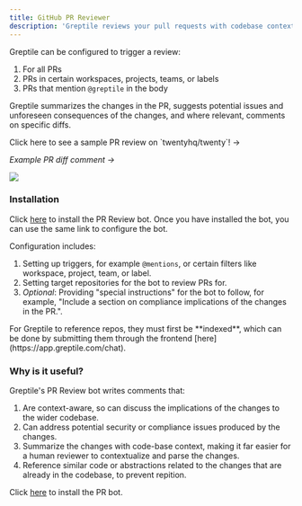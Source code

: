 ```yaml
---
title: GitHub PR Reviewer
description: 'Greptile reviews your pull requests with codebase context-aware comments'
---
```


Greptile can be configured to trigger a review:
1. For all PRs
2. PRs in certain workspaces, projects, teams, or labels
3. PRs that mention `@greptile` in the body

Greptile summarizes the changes in the PR, suggests potential issues and unforeseen consequences of the changes, and where relevant, comments on specific diffs. 

<Card href="https://github.com/twentyhq/twenty/pull/5541">
Click here to see a sample PR review on `twentyhq/twenty`! ->
</Card>

*Example PR diff comment ->*
<Frame>
    <img src="/images/githubprbot.png" />
</Frame>

### Installation

Click [here](https://app.greptile.com/apps/) to install the PR Review bot. Once you have installed the bot, you can use the same link to configure the bot. 

Configuration includes:
1. Setting up triggers, for example `@mentions`, or certain filters like workspace, project, team, or label.
2. Setting target repositories for the bot to review PRs for. 
3. *Optional*: Providing "special instructions" for the bot to follow, for example, "Include a section on compliance implications of the changes in the PR.".

<Note>
For Greptile to reference repos, they must first be **indexed**, which can be done by submitting them through the frontend [here](https://app.greptile.com/chat). 
</Note>

### Why is it useful?

Greptile's PR Review bot writes comments that:

1. Are context-aware, so can discuss the implications of the changes to the wider codebase.
2. Can address potential security or compliance issues produced by the changes. 
3. Summarize the changes with code-base context, making it far easier for a human reviewer to contextualize and parse the changes. 
4. Reference similar code or abstractions related to the changes that are already in the codebase, to prevent repition. 


Click [here](https://app.greptile.com/apps/github/) to install the PR bot.